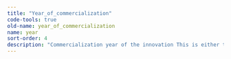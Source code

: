 ```yaml
---
title: "Year_of_commercialization"
code-tools: true
old-name: year_of_commercialization
name: year
sort-order: 4
description: "Commercialization year of the innovation This is either the year as mentioned in the sources or if no year is mentioned the year of the earliest article that reports that the innovation is for sale"
---
```

